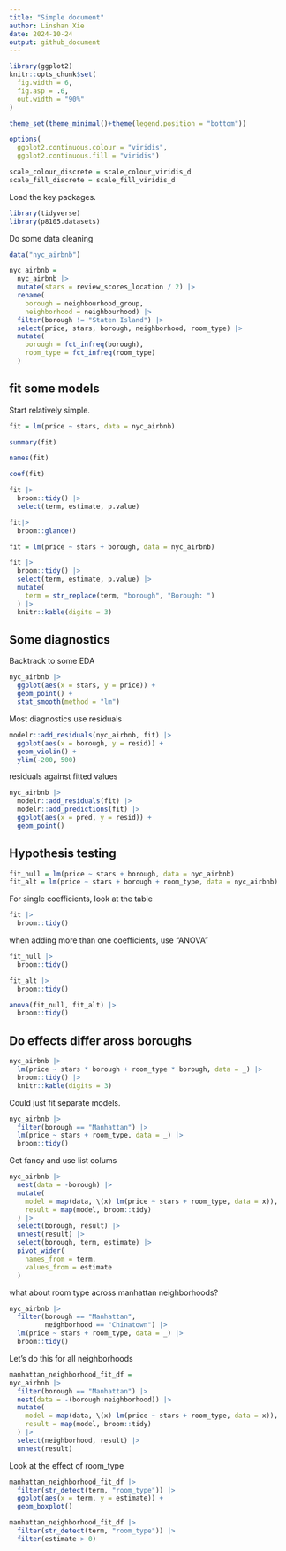 ```yaml
---
title: "Simple document"
author: Linshan Xie
date: 2024-10-24
output: github_document
---
```


```r
library(ggplot2)
knitr::opts_chunk$set(
  fig.width = 6,
  fig.asp = .6,
  out.width = "90%"
)

theme_set(theme_minimal()+theme(legend.position = "bottom"))

options(
  ggplot2.continuous.colour = "viridis",
  ggplot2.continuous.fill = "viridis")

scale_colour_discrete = scale_colour_viridis_d
scale_fill_discrete = scale_fill_viridis_d
```

Load the key packages.
```r
library(tidyverse)
library(p8105.datasets)
```

Do some data cleaning
```r
data("nyc_airbnb")

nyc_airbnb = 
  nyc_airbnb |> 
  mutate(stars = review_scores_location / 2) |> 
  rename(
    borough = neighbourhood_group,
    neighborhood = neighbourhood) |> 
  filter(borough != "Staten Island") |> 
  select(price, stars, borough, neighborhood, room_type) |>
  mutate(
    borough = fct_infreq(borough),
    room_type = fct_infreq(room_type)
  )
```

## fit some models
Start relatively simple.
```r
fit = lm(price ~ stars, data = nyc_airbnb)

summary(fit)

names(fit)

coef(fit)

fit |>
  broom::tidy() |>
  select(term, estimate, p.value)

fit|>
  broom::glance()
```

```r
fit = lm(price ~ stars + borough, data = nyc_airbnb)

fit |>
  broom::tidy() |>
  select(term, estimate, p.value) |>
  mutate(
    term = str_replace(term, "borough", "Borough: ")
  ) |>
  knitr::kable(digits = 3)
```

## Some diagnostics

Backtrack to some EDA
```r
nyc_airbnb |>
  ggplot(aes(x = stars, y = price)) +
  geom_point() +
  stat_smooth(method = "lm")
```


Most diagnostics use residuals

```r
modelr::add_residuals(nyc_airbnb, fit) |>
  ggplot(aes(x = borough, y = resid)) +
  geom_violin() +
  ylim(-200, 500)
```

residuals against fitted values

```r
nyc_airbnb |>
  modelr::add_residuals(fit) |>
  modelr::add_predictions(fit) |>
  ggplot(aes(x = pred, y = resid)) +
  geom_point()
```

## Hypothesis testing
 
```r
fit_null = lm(price ~ stars + borough, data = nyc_airbnb)
fit_alt = lm(price ~ stars + borough + room_type, data = nyc_airbnb)
```

For single coefficients, look at the table

```r
fit |>
  broom::tidy()
```

when adding more than one coefficients, use "ANOVA"
```r
fit_null |> 
  broom::tidy()

fit_alt |>
  broom::tidy()

anova(fit_null, fit_alt) |>
  broom::tidy()
```

## Do effects differ aross boroughs
```r
nyc_airbnb |>
  lm(price ~ stars * borough + room_type * borough, data = _) |> 
  broom::tidy() |> 
  knitr::kable(digits = 3)
```

Could just fit separate models.

```r
nyc_airbnb |>
  filter(borough == "Manhattan") |>
  lm(price ~ stars + room_type, data = _) |>
  broom::tidy()
```

Get fancy and use list colums
```r
nyc_airbnb |>
  nest(data = -borough) |>
  mutate(
    model = map(data, \(x) lm(price ~ stars + room_type, data = x)),
    result = map(model, broom::tidy)
  ) |>
  select(borough, result) |>
  unnest(result) |>
  select(borough, term, estimate) |>
  pivot_wider(
    names_from = term,
    values_from = estimate
  )
```

what about room type across manhattan neighborhoods?
```r
nyc_airbnb |>
  filter(borough == "Manhattan",
         neighborhood == "Chinatown") |>
  lm(price ~ stars + room_type, data = _) |>
  broom::tidy()
```


Let's do this for all neighborhoods
```r
manhattan_neighborhood_fit_df = 
nyc_airbnb |>
  filter(borough == "Manhattan") |>
  nest(data = -(borough:neighborhood)) |>
  mutate(
    model = map(data, \(x) lm(price ~ stars + room_type, data = x)),
    result = map(model, broom::tidy)
  ) |>
  select(neighborhood, result) |>
  unnest(result)
``` 

Look at the effect of room_type
```r
manhattan_neighborhood_fit_df |>
  filter(str_detect(term, "room_type")) |>
  ggplot(aes(x = term, y = estimate)) +
  geom_boxplot()
```

```r
manhattan_neighborhood_fit_df |>
  filter(str_detect(term, "room_type")) |>
  filter(estimate > 0)
```







